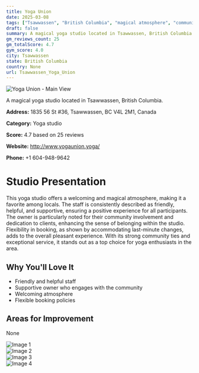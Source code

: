 ```yaml
---
title: Yoga Union
date: 2025-03-08
tags: ["Tsawwassen", "British Columbia", "magical atmosphere", "community-focused", "Tsawwassen"]  
draft: false
summary: A magical yoga studio located in Tsawwassen, British Columbia.
gm_reviews_count: 25
gm_totalScore: 4.7
gym_score: 4.0
city: Tsawwassen
state: British Columbia
country: None
url: Tsawwassen_Yoga_Union
---
```


<div className="aspect-[16/9] relative my-8">
  <img 
    src="https://lh5.googleusercontent.com/p/AF1QipMVL-W20BTgg_ozNKPB327KpjrWoDCYG1z2u6Er=w1920-h1080-k-no"
    alt="Yoga Union - Main View"
    className="object-cover absolute inset-0 w-full h-full rounded-lg"
  />
</div>

A magical yoga studio located in Tsawwassen, British Columbia.

**Address:** 1835 56 St #36, Tsawwassen, BC V4L 2M1, Canada

**Category:** Yoga studio

**Score:** 4.7 based on 25 reviews

**Website:** http://www.yogaunion.yoga/

**Phone:** +1 604-948-9642

# Studio Presentation

This yoga studio offers a welcoming and magical atmosphere, making it a favorite among locals. The staff is consistently described as friendly, helpful, and supportive, ensuring a positive experience for all participants. The owner is particularly noted for their community involvement and dedication to clients, enhancing the sense of belonging within the studio. Flexibility in booking, as shown by accommodating last-minute changes, adds to the overall pleasant experience. With its strong community ties and exceptional service, it stands out as a top choice for yoga enthusiasts in the area.



## Why You'll Love It

- Friendly and helpful staff
- Supportive owner who engages with the community
- Welcoming atmosphere
- Flexible booking policies

## Areas for Improvement

None

<div className="grid grid-cols-1 xl:grid-cols-2 gap-4 my-8">
<div className="aspect-[4/3] relative"><img src="https://lh5.googleusercontent.com/p/AF1QipM45wEj3850omJnR11_tDZ2kMN73mzDk577-w8i=w1920-h1080-k-no" alt="Image 1" className="object-cover absolute inset-0 w-full h-full rounded-lg" /></div>
<div className="aspect-[4/3] relative"><img src="https://lh5.googleusercontent.com/p/AF1QipOOMZdOb_6LEGOhu8XVs8tGpZgqMmkKColL5W4j=w1920-h1080-k-no" alt="Image 2" className="object-cover absolute inset-0 w-full h-full rounded-lg" /></div>
<div className="aspect-[4/3] relative"><img src="https://lh5.googleusercontent.com/p/AF1QipOGhsYcaAZJslMpEe2RXVeUrpRV7p0NP4TIjAVX=w1920-h1080-k-no" alt="Image 3" className="object-cover absolute inset-0 w-full h-full rounded-lg" /></div>
<div className="aspect-[4/3] relative"><img src="https://lh5.googleusercontent.com/p/AF1QipMCurzqmrmvuF9sWSZlXXyBmTDs93Q9gUS4xdwM=w1920-h1080-k-no" alt="Image 4" className="object-cover absolute inset-0 w-full h-full rounded-lg" /></div>
</div>